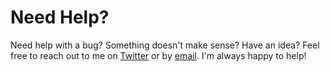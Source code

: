 # Need Help?

Need help with a bug? Something doesn't make sense? Have an idea? Feel free to reach out to me on [Twitter](https://twitter.com/beneverman) or by [email](mailto:ben@beneverman.com). I'm always happy to help!